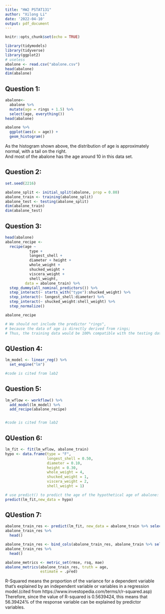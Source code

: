 ```yaml
---
title: "HW2 PSTAT131"
author: "Xilong Li"
date: '2022-04-10'
output: pdf_document
---
```


```r
knitr::opts_chunk$set(echo = TRUE)
```

```r
library(tidymodels)
library(tidyverse)
library(ggplot2)
# useless
abalone <- read.csv("abalone.csv")
head(abalone)
dim(abalone)
```


## Question 1:
```r
abalone<-
  abalone %>% 
  mutate(age = rings + 1.5) %>% 
  select(age, everything())
head(abalone)

abalone %>% 
  ggplot(aes(x = age)) +
  geom_histogram()

```
As the histogram shown above, the distribution of age is approximately normal, with a tail on the right.        
And most of the abalone has the age around 10 in this data set.

## Question 2:
```r
set.seed(2216)

abalone_split <- initial_split(abalone, prop = 0.80)
abalone_train <- training(abalone_split)
abalone_test <- testing(abalone_split)
dim(abalone_train)
dim(abalone_test)
```
## Question 3:
```r
head(abalone)
abalone_recipe <-
  recipe(age ~ 
           type + 
           longest_shell + 
           diameter + height + 
           whole_weight + 
           shucked_weight + 
           viscera_weight + 
           shell_weight, 
         data = abalone_train) %>% 
  step_dummy(all_nominal_predictors()) %>% 
  step_interact(~ starts_with("type"):shucked_weight) %>% 
  step_interact(~ longest_shell:diameter) %>% 
  step_interact(~ shucked_weight:shell_weight) %>% 
  step_normalize()

abalone_recipe 

# We should not include the predictor "rings", 
# because the data of age is directly derived from rings;
# Thus, the training data would be 100% compatible with the testing data on the predictor of "rings"

```

## QUestion 4:
```r
lm_model <- linear_reg() %>% 
  set_engine("lm")

#code is cited from lab2
```

## Question 5:
```r
lm_wflow <- workflow() %>% 
  add_model(lm_model) %>% 
  add_recipe(abalone_recipe) 


#code is cited from lab2
```

## QUestion 6:
```r
lm_fit <- fit(lm_wflow, abalone_train)
hypo <- data.frame(type = "F", 
                   longest_shell = 0.50, 
                   diameter = 0.10, 
                   height = 0.30, 
                   whole_weight = 4, 
                   shucked_weight = 1, 
                   viscera_weight = 2, 
                   shell_weight = 1)

# use predict() to predict the age of the hypothetical age of abalone:
predict(lm_fit,new_data = hypo)
```

## QUestion 7:
```r
abalone_train_res <- predict(lm_fit, new_data = abalone_train %>% select(-age))
abalone_train_res %>% 
  head()

abalone_train_res <- bind_cols(abalone_train_res, abalone_train %>% select(age))
abalone_train_res %>% 
  head()

abalone_metrics <- metric_set(rmse, rsq, mae)
abalone_metrics(abalone_train_res, truth = age, 
                estimate = .pred)
```
R-Squared means the proportion of the variance for a dependent variable that's explained by an independent variable or variables in a regression model.(cited from https://www.investopedia.com/terms/r/r-squared.asp)        
Therefore, since the value of R-squared is 0.5639424, this means that 56.39424% of the response variable can be explained by predictor variables. 


